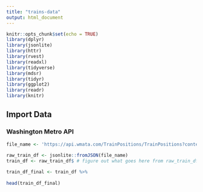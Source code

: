 ```yaml
---
title: "trains-data"
output: html_document
---
```


```r
knitr::opts_chunk$set(echo = TRUE)
library(dplyr)
library(jsonlite)
library(httr)
library(rvest)
library(readxl)
library(tidyverse)
library(mdsr)   
library(tidyr)
library(ggplot2)
library(readr)
library(knitr)
```

## Import Data

### Washington Metro API


```r
file_name <- 'https://api.wmata.com/TrainPositions/TrainPositions?contentType={json}' # put url here
  
raw_train_df <- jsonlite::fromJSON(file_name) 
train_df <- raw_train_df$ # figure out what goes here from raw_train_df

train_df_final <- train_df %>% 
    
head(train_df_final)
```
